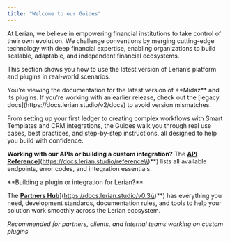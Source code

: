 ```yaml
---
title: "Welcome to our Guides"
---
```


At Lerian, we believe in empowering financial institutions to take control of their own evolution. We challenge conventions by merging cutting-edge technology with deep financial expertise, enabling organizations to build scalable, adaptable, and independent financial ecosystems.

This section shows you how to use the latest version of Lerian’s platform and plugins in real-world scenarios.

<Warning>
  You’re viewing the documentation for the latest version of **Midaz** and its plugins. If you’re working with an earlier release, check out the [legacy docs](https://docs.lerian.studio/v2/docs)  to avoid version mismatches.
</Warning>

From setting up your first ledger to creating complex workflows with Smart Templates and CRM integrations, the Guides walk you through real use cases, best practices, and step-by-step instructions, all designed to help you build with confidence.

**Working with our APIs or building a custom integration?** The [**API Reference**](**[**https://docs.lerian.studio/reference)](https://docs.lerian.studio/reference\\)\*\*) lists all available endpoints, error codes, and integration essentials.

<Note>
  **Building a plugin or integration for Lerian?**

  The [**Partners Hub**](**[**https://docs.lerian.studio/v0.3)](https://docs.lerian.studio/v0.3\\)\*\*)  has everything you need, development standards, documentation rules, and tools to help your solution work smoothly across the Lerian ecosystem.

  _Recommended for partners, clients, and internal teams working on custom plugins_
</Note>